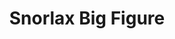 ---
title: "Snorlax Big Figure"
meta_title: "Snorlax Big Figure craft"
description: "Craft de Snorlax Big Figure"
rank: "c"
draft: false
name: "Snorlax Big Figure"
recipe_img: "https://wiki.pokexgames.com/images/8/8d/Snorlaxfigure.png"
level: 52
craft_time: 7200
result: 1
value_npc: 1
ingredients:
  - name: "Heart Stone"
    quantity: 1
    item_img: "https://wiki.pokexgames.com/images/3/3e/Heart-stone.gif"
    value_npc: 1
  - name: "Bitten Apple"
    quantity: 200
    item_img: "https://wiki.pokexgames.com/images/1/12/BittenApple.png"
    value_npc: 1
  - name: "Planks"
    quantity: 40
    item_img: "https://wiki.pokexgames.com/images/b/b9/Planks.png"
    value_npc: 1
---